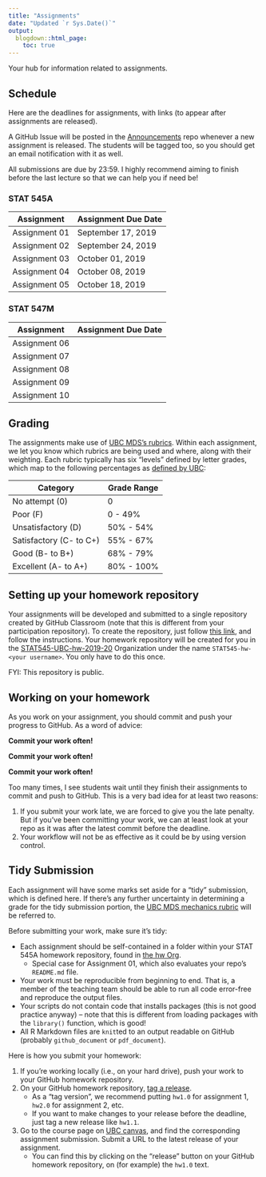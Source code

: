 ```yaml
---
title: "Assignments"
date: "Updated `r Sys.Date()`"
output:
  blogdown::html_page:
    toc: true
---
```


Your hub for information related to assignments. 

## Schedule

Here are the deadlines for assignments, with links (to appear after assignments are released).

A GitHub Issue will be posted in the [Announcements](https://github.com/STAT545-UBC-hw-2019-20/Announcements) repo whenever a new assignment is released. The students will be tagged too, so you should get an email notification with it as well.

All submissions are due by 23:59. I highly recommend aiming to finish before the last lecture so that we can help you if need be!

### STAT 545A

| Assignment  | Assignment Due Date |
|-------------|---------------------|
| Assignment 01 | September 17, 2019  |
| Assignment 02 | September 24, 2019  |
| Assignment 03 | October 01, 2019    |
| Assignment 04 | October 08, 2019    |
| Assignment 05 | October 18, 2019    |

### STAT 547M

| Assignment  | Assignment Due Date |
|-------------|---------------------|
| Assignment 06 | |
| Assignment 07 | |
| Assignment 08 | |
| Assignment 09 | |
| Assignment 10 | |


## Grading

The assignments make use of [UBC MDS's rubrics](https://github.com/UBC-MDS/public/tree/master/rubric). Within each assignment, we let you know which rubrics are being used and where, along with their weighting. Each rubric typically has six "levels" defined by letter grades, which map to the following percentages as [defined by UBC](http://www.calendar.ubc.ca/Vancouver/index.cfm?tree=3,42,96,0):

| Category | Grade Range |
|----------|-------------|
| No attempt (0)          | 0 |
| Poor (F)                | 0 - 49% |
| Unsatisfactory (D)      | 50% - 54% |
| Satisfactory (C- to C+) | 55% - 67% |
| Good (B- to B+)         | 68% - 79% |
| Excellent (A- to A+)    | 80% - 100% |


## Setting up your homework repository

Your assignments will be developed and submitted to a single repository created by GitHub Classroom (note that this is different from your participation repository). To create the repository, just follow [this link](https://classroom.github.com/a/PAa_IIPO), and follow the instructions. Your homework repository will be created for you in the [STAT545-UBC-hw-2019-20](https://github.com/STAT545-UBC-hw-2019-20) Organization under the name `STAT545-hw-<your username>`. You only have to do this once.

FYI: This repository is public.

## Working on your homework

As you work on your assignment, you should commit and push your progress to GitHub. As a word of advice:

**Commit your work often!**

**Commit your work often!**

**Commit your work often!**

Too many times, I see students wait until they finish their assignments to commit and push to GitHub. This is a very bad idea for at least two reasons:

1. If you submit your work late, we are forced to give you the late penalty. But if you've been committing your work, we can at least look at your repo as it was after the latest commit before the deadline.
2. Your workflow will not be as effective as it could be by using version control.

## Tidy Submission

Each assignment will have some marks set aside for a "tidy" submission, which is defined here. If there's any further uncertainty in determining a grade for the tidy submission portion, the [UBC MDS mechanics rubric](https://github.com/UBC-MDS/public/blob/master/rubric/rubric_mech.md) will be referred to.

Before submitting your work, make sure it's tidy:

- Each assignment should be self-contained in a folder within your STAT 545A homework repository, found in [the hw Org](https://github.com/STAT545-UBC-hw-2019-20).
	- Special case for Assignment 01, which also evaluates your repo's `README.md` file.
- Your work must be reproducible from beginning to end. That is, a member of the teaching team should be able to run all code error-free and reproduce the output files. 
- Your scripts do not contain code that installs packages (this is not good practice anyway) – note that this is different from loading packages with the `library()` function, which is good!
- All R Markdown files are `knit`ted to an output readable on GitHub (probably `github_document` or `pdf_document`).

Here is how you submit your homework:

1. If you're working locally (i.e., on your hard drive), push your work to your GitHub homework repository.
2. On your GitHub homework repository, [tag a release](https://help.github.com/articles/creating-releases/).
	- As a "tag version", we recommend putting `hw1.0` for assignment 1, `hw2.0` for assignment 2, etc.
	- If you want to make changes to your release before the deadline, just tag a new release like `hw1.1`.
3. Go to the course page on [UBC canvas](https://canvas.ubc.ca), and find the corresponding assignment submission. Submit a URL to the latest release of your assignment. 
	- You can find this by clicking on the "release" button on your GitHub homework repository, on (for example) the `hw1.0` text. 
